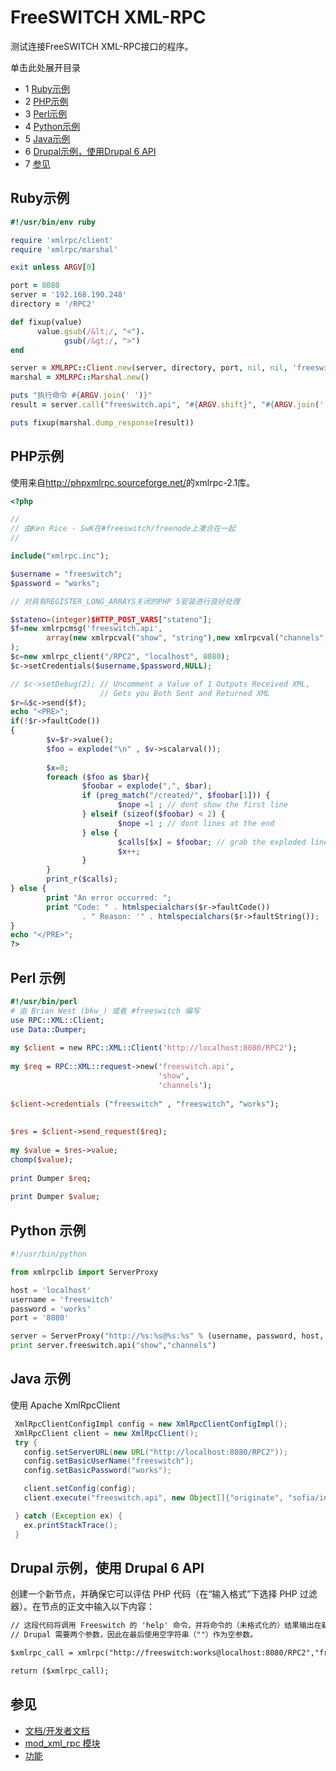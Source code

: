 # FreeSWITCH XML-RPC 

测试连接FreeSWITCH XML-RPC接口的程序。

单击此处展开目录

* 1 [Ruby示例](#ruby-example)
* 2 [PHP示例](#php-example)
* 3 [Perl示例](#perl-example)
* 4 [Python示例](#python-example)
* 5 [Java示例](#php-example)
* 6 [Drupal示例，使用Drupal 6 API](#php-example)
* 7 [参见](#-freeswitch--freeswitch-xml-rpc-)

## Ruby示例

```ruby
#!/usr/bin/env ruby

require 'xmlrpc/client'
require 'xmlrpc/marshal'

exit unless ARGV[0]

port = 8080
server = '192.168.190.248'
directory = '/RPC2'

def fixup(value)
      value.gsub(/&lt;/, "<").
            gsub(/&gt;/, ">")
end

server = XMLRPC::Client.new(server, directory, port, nil, nil, 'freeswitch', 'works', nil, 10)
marshal = XMLRPC::Marshal.new()

puts "执行命令 #{ARGV.join(' ')}"
result = server.call("freeswitch.api", "#{ARGV.shift}", "#{ARGV.join(' ')}")

puts fixup(marshal.dump_response(result))
```

  
## PHP示例

使用来自<http://phpxmlrpc.sourceforge.net/>的xmlrpc-2.1库。

```php
<?php

//
// 由Ken Rice - SwK在#freeswitch/freenode上凑合在一起
//

include("xmlrpc.inc");

$username = "freeswitch";
$password = "works";

// 对具有REGISTER_LONG_ARRAYS关闭的PHP 5安装进行良好处理

$stateno=(integer)$HTTP_POST_VARS["stateno"];
$f=new xmlrpcmsg('freeswitch.api',
        array(new xmlrpcval("show", "string"),new xmlrpcval("channels", "string"))
);
$c=new xmlrpc_client("/RPC2", "localhost", 8080);
$c->setCredentials($username,$password,NULL);

// $c->setDebug(2); // Uncomment a Value of 1 Outputs Received XML, 
                    // Gets you Both Sent and Returned XML
$r=&$c->send($f);
echo "<PRE>";
if(!$r->faultCode())
{       
        $v=$r->value();
        $foo = explode("\n" , $v->scalarval());
        
        $x=0;
        foreach ($foo as $bar){
                $foobar = explode(",", $bar);
                if (preg_match("/created/", $foobar[1])) {
                        $nope =1 ; // dont show the first line
                } elseif (sizeof($foobar) < 2) {
                        $nope =1 ; // dont lines at the end
                } else {
                        $calls[$x] = $foobar; // grab the exploded lines into an array
                        $x++;
                }
        }
        print_r($calls);
} else {
        print "An error occurred: ";
        print "Code: " . htmlspecialchars($r->faultCode())
                . " Reason: '" . htmlspecialchars($r->faultString());
}
echo "</PRE>";
?>
```

## Perl 示例

```perl
#!/usr/bin/perl                                                                                                                                                 
# 由 Brian West (bkw_) 或者 #freeswitch 编写                                                                      
use RPC::XML::Client;                                                                                                                                           
use Data::Dumper;                                                                                                                                               
                                                                                                                                                                
my $client = new RPC::XML::Client('http://localhost:8080/RPC2');                                                                                                
                                                                                                                                                                
my $req = RPC::XML::request->new('freeswitch.api',                                                                                                              
                                 'show',                                                                                                           
                                 'channels');                                                                                                                   
                                                                                                                                                                
$client->credentials ("freeswitch" , "freeswitch", "works");                                                                                              
                                                                                                                                                                
                                                                                                                                                                
$res = $client->send_request($req);                                                                                                                             
                                                                                                                                                                
my $value = $res->value;                                                                                                                                        
chomp($value);                                                                                                                                                  
                                                                                                                                                                
print Dumper $req;                                                                                                                                              
                                                                                                                                                                
print Dumper $value;
```

## Python 示例

```py
#!/usr/bin/python

from xmlrpclib import ServerProxy

host = 'localhost'
username = 'freeswitch'
password = 'works'
port = '8080'

server = ServerProxy("http://%s:%s@%s:%s" % (username, password, host, port))
print server.freeswitch.api("show","channels")
```

## Java 示例

使用 Apache XmlRpcClient

```java
 XmlRpcClientConfigImpl config = new XmlRpcClientConfigImpl();
 XmlRpcClient client = new XmlRpcClient();
 try {
   config.setServerURL(new URL("http://localhost:8080/RPC2"));
   config.setBasicUserName("freeswitch");
   config.setBasicPassword("works");

   client.setConfig(config);           
   client.execute("freeswitch.api", new Object[]{"originate", "sofia/internal/1001 &park()"});

 } catch (Exception ex) {
   ex.printStackTrace();
 }
```

## Drupal 示例，使用 Drupal 6 API

创建一个新节点，并确保它可以评估 PHP 代码（在“输入格式”下选择 PHP 过滤器）。在节点的正文中输入以下内容：

```xml
// 这段代码将调用 Freeswitch 的 'help' 命令，并将命令的（未格式化的）结果输出在新的 Drupal 节点/页面上。
// Drupal 需要两个参数，因此在最后使用空字符串（""）作为空参数。

$xmlrpc_call = xmlrpc("http://freeswitch:works@localhost:8080/RPC2","freeswitch.api","help", "") 

return ($xmlrpc_call);
```

## 参见

* [文档/开发者文档](../Client-and-Developer-Interfaces/Developer-Documentation_13173044.mdx#resources)
* [mod_xml_rpc 模块](../Modules/mod_xml_rpc_1048928.mdx#about)
* [功能](../[DEAD/Features_6586725.mdx#about)